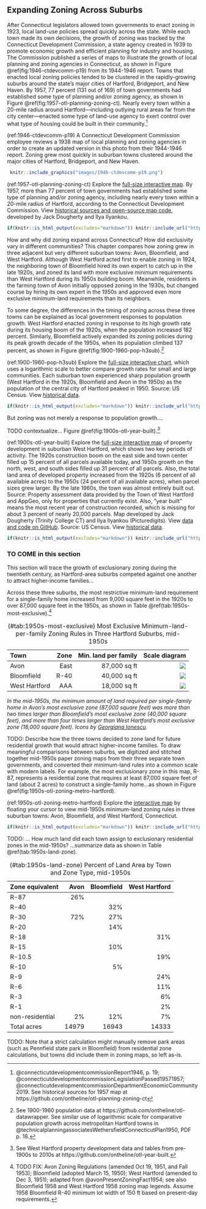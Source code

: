 ## Expanding Zoning Across Suburbs {- #expanding-zoning}

After Connecticut legislators allowed town governments to enact zoning in 1923, local land-use policies spread quickly across the state. While each town made its own decisions, the growth of zoning was tracked by the Connecticut Development Commission, a state agency created in 1939 to promote economic growth and efficient planning for industry and housing. The Commission published a series of maps to illustrate the growth of local planning and zoning agencies in Connecticut, as shown in Figure \@ref(fig:1946-ctdevcomm-p19) from its 1944-1946 report. Towns that enacted local zoning policies tended to be clustered in the rapidly-growing suburbs around the state's major cities of Hartford, Bridgeport, and New Haven. By 1957, 77 percent (131 out of 169) of town governments had established some type of planning and/or zoning agency, as shown in Figure \@ref(fig:1957-otl-planning-zoning-ct). Nearly every town within a 20-mile radius around Hartford---including outlying rural areas far from the city center---enacted some type of land-use agency to exert control over what type of housing could be built in their community.^[@connecticutdevelopmentcommissionReport1946, p. 19; @connecticutdevelopmentcommissionLegislationPassed19571957; @connecticutdevelopmentcommissionDepartmentEconomicCommunity2019. See historical sources for 1957 map at https://github.com/ontheline/otl-planning-zoning-ct]

(ref:1946-ctdevcomm-p19) A Connecticut Development Commission employee reviews a 1938 map of local planning and zoning agencies in order to create an updated version in this photo from their 1944-1946 report. Zoning grew most quickly in suburban towns clustered around the major cities of Hartford, Bridgeport, and New Haven.

```r
 knitr::include_graphics("images/1946-ctdevcomm-p19.png")
```

(ref:1957-otl-planning-zoning-ct) Explore the [full-size interactive map](https://ontheline.github.io/otl-planning-zoning-ct/). By 1957, more than 77 percent of town governments had established some type of planning and/or zoning agency, including nearly every town within a 20-mile radius of Hartford, according to the Connecticut Development Commission. View [historical sources and open-source map code](https://github.com/ontheline/otl-planning-zoning-ct/), developed by Jack Dougherty and Ilya Ilyankou.

```r
if(knitr::is_html_output(excludes="markdown")) knitr::include_url("https://ontheline.github.io/otl-planning-zoning-ct/") else knitr::include_graphics("images/1957-otl-planning-zoning-ct.png")
```

How and why did zoning expand across Connecticut? How did exclusivity vary in different communities? This chapter compares how zoning grew in three adjacent but very different suburban towns: Avon, Bloomfield, and West Hartford. Although West Hartford acted first to enable zoning in 1924, the neighboring town of Bloomfield hired its own expert to catch up in the late 1920s, and zoned its land with more exclusive minimum requirements than West Hartford during its 1950s building boom. Meanwhile, residents in the farming town of Avon initially opposed zoning in the 1930s, but changed course by hiring its own expert in the 1950s and approved even more exclusive minimum-land requirements than its neighbors.

To some degree, the differences in the timing of zoning across these three towns can be explained as local government responses to population growth. West Hartford enacted zoning in response to its high growth rate during its housing boom of the 1920s, when the population increased 182 percent. Similarly, Bloomfield actively expanded its zoning policies during its peak growth decade of the 1950s, when its population climbed 137 percent, as shown in Figure \@ref(fig:1900-1960-pop-h3sub).^[See 1900-1960 population data at https://github.com/ontheline/otl-datawrapper. See similar use of logarithmic scale for comparative population growth across metropolitan Hartford towns in @technicalplanningassociatesWethersfieldConnecticutPlan1950, PDF p. 18.]

(ref:1900-1960-pop-h3sub) Explore the [full-size interactive chart](https://datawrapper.dwcdn.net/p69o9/), which uses a logarithmic scale to better compare growth rates for small and large communities. Each suburban town experienced sharp population growth (West Hartford in the 1920s, Bloomfield and Avon in the 1950s) as the population of the central city of Hartford peaked in 1950. Source: US Census. View [historical data](https://github.com/ontheline/otl-datawrapper).

```r
if(knitr::is_html_output(excludes="markdown")) knitr::include_url("https://datawrapper.dwcdn.net/p69o9/") else knitr::include_graphics("images/1900-1960-pop-h3sub.png")
```

But zoning was not merely a response to population growth....

TODO contextualize... Figure \@ref(fig:1900s-otl-year-built).^[See West Hartford property development data and tables from pre-1900s to 2010s at https://github.com/ontheline/otl-year-built.]

(ref:1900s-otl-year-built) Explore the [full-size interactive map](https://ontheline.github.io/otl-year-built/index-caption.html) of property development in suburban West Hartford, which shows two key periods of activity. The 1920s construction boom on the east side and town center filled up 15 percent of all parcels available today, and 1950s growth on the north, west, and south sides filled up 31 percent of all parcels. Also, the total land area of developed property increased from the 1920s (6 percent of all available acres) to the 1950s (24 percent of all available acres), when parcel sizes grew larger. By the late 1960s, the town was almost entirely built out. Source: Property assessment data provided by the Town of West Hartford and AppGeo, only for properties that currently exist. Also, "year built" means the most recent year of construction recorded, which is missing for about 3 percent of nearly 20,000 parcels. Map developed by Jack Dougherty (Trinity College CT) and Ilya Ilyankou (Picturedigits). View <a href="http://github.com/ontheline/otl-zoning-west-hartford/">data and code on GitHub</a>.  Source: US Census. View [historical data](https://github.com/ontheline/otl-datawrapper).

```r
if(knitr::is_html_output(excludes="markdown")) knitr::include_url("https://ontheline.github.io/otl-year-built/", height = "600px") else knitr::include_graphics("images/1900s-otl-year-built.png")
```

### TO COME in this section {-}

This section will trace the growth of exclusionary zoning during the twentieth century, as Hartford-area suburbs competed against one another to attract higher-income families...

Across these three suburbs, the most restrictive minimum-land requirement for a single-family home increased from 9,000 square feet in the 1920s to over 87,000 square feet in the 1950s, as shown in Table \@ref(tab:1950s-most-exclusive).^[TODO FIX: Avon Zoning Regulations (amended Oct 19, 1951, and Fall 1953); Bloomfield (adopted March 15, 1950); West Hartford (amended to Dec 3, 1951); adapted from @avonPresentZoningFact1954; see also Bloomfield 1958 and West Hartford 1958 zoning map legends. Assume 1958 Bloomfield R-40 minimum lot width of 150 ft based on present-day requirements.]

Table: (\#tab:1950s-most-exclusive) Most Exclusive Minimum-land-per-family Zoning Rules in Three Hartford Suburbs, mid-1950s

| Town  | Zone | Min. land per family | Scale diagram |
|:------|-----:|------:|--------------------:|
| Avon  | East | 87,000 sq ft  | ![](images/1950s-r-87.png) |
| Bloomfield | R-40 | 40,000 sq ft  | ![](images/1950s-r-40.png) |
| West Hartford | AAA  | 18,000 sq ft  | ![](images/1950s-r-18.png) |

*In the mid-1950s, the minimum amount of land required per single-family home in Avon's most exclusive zone (87,000 square feet) was more than two times larger than Bloomfield's most exclusive zone (40,000 square feet), and more than four times larger than West Hartford's most exclusive zone (18,000 square feet). Icons by [Georgiana Ionescu](https://thenounproject.com/georgiana.ionescu/collection/real-estate-outline/).*
<!-- Graphics from https://www.figma.com/file/7JitgyYxiT3xR3fyoZttKb/otl-zoning-graphics
Export at 4x resolution, then reduce size 25% to return to original dimensions -->

TODO: Describe how the three towns decided to zone land for future residential growth that would attract higher-income families. To draw meaningful comparisons between suburbs, we digitized and stitched together mid-1950s paper zoning maps from their three separate town governments, and converted their minimum-land rules into a common scale with modern labels. For example, the most exclusionary zone in this map, R-87, represents a residential zone that requires at least 87,000 square feet of land (about 2 acres) to construct a single-family home...as shown in Figure \@ref(fig:1950s-otl-zoning-metro-hartford).

(ref:1950s-otl-zoning-metro-hartford) Explore the [interactive map](https://ontheline.github.io/otl-zoning-metro-hartford/index-caption.html) by floating your cursor to view mid-1950s minimum-land zoning rules in three suburban towns: Avon, Bloomfield, and West Hartford, Connecticut.  

```r
if(knitr::is_html_output(excludes="markdown")) knitr::include_url("https://ontheline.github.io/otl-zoning-metro-hartford", height = "550px") else knitr::include_graphics("images/1950s-otl-zoning-metro-hartford.png")
```

TODO: ... How much land did each town assign to exclusionary residential zones in the mid-1950s? ...summarize data as shown in Table \@ref(tab:1950s-land-zone).

Table: (\#tab:1950s-land-zone) Percent of Land Area by Town and Zone Type, mid-1950s

| Zone equivalent | Avon | Bloomfield | West Hartford |
|:-----|-----:|-----:|-----:|
| R-87 | 26% |  |  |
| R-40 |  | 32% |  |
| R-30 | 72% | 27% |  |
| R-20 |  | 14% |  |
| R-18 |  |  | 31% |
| R-15 |  | 10% |  |
| R-10.5 |  |  | 19% |
| R-10 |  | 5% |  |
| R-9 |  |  | 24% |
| R-6 |  |  | 11% |
| R-3 |  |  | 6% |
| R-1 |  |  | 2% |
| non-residential | 2% | 12% | 7% |
| Total acres | 14979 | 16943 | 14333 |

TODO: Note that a strict calculation might manually remove park areas (such as Pennfield state park in Bloomfield) from residential zone calculations, but towns did include them in zoning maps, so left as-is.
